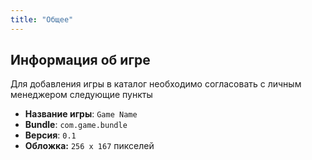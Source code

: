 ```yaml
---
title: "Общее"
---
```


## Информация об игре

Для добавления игры в каталог необходимо согласовать с личным менеджером следующие пункты

- **Название игры**: `Game Name`
- **Bundle**: `com.game.bundle`
- **Версия**: `0.1`
- **Обложка:** `256 x 167` пикселей